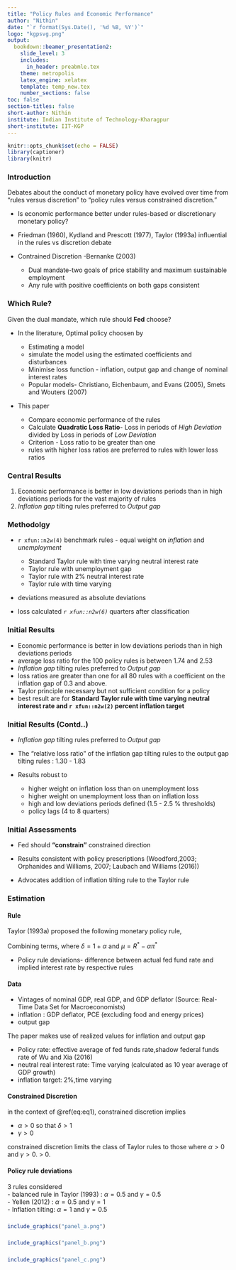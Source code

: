 ```yaml
---
title: "Policy Rules and Economic Performance"
author: "Nithin"
date: "`r format(Sys.Date(), '%d %B, %Y')`"
logo: "kgpsvg.png"
output: 
  bookdown::beamer_presentation2:
    slide_level: 3
    includes:
      in_header: preabmle.tex            
    theme: metropolis
    latex_engine: xelatex
    template: temp_new.tex
    number_sections: false
toc: false
section-titles: false
short-author: Nithin
institute: Indian Institute of Technology-Kharagpur
short-institute: IIT-KGP
---
```


```r
knitr::opts_chunk$set(echo = FALSE)
library(captioner)
library(knitr)
```
### Introduction

Debates about the conduct of monetary policy have evolved over time from "rules versus discretion" to "policy rules versus constrained discretion."

-   Is economic performance better under rules-based or discretionary monetary policy?

-   Friedman (1960), Kydland and Prescott (1977), Taylor (1993a) influential in the rules vs discretion debate

-   Contrained Discretion -Bernanke (2003)

    -   Dual mandate-two goals of price stability and maximum sustainable employment
    -   Any rule with positive coefficients on both gaps consistent

### Which Rule?

Given the dual mandate, which rule should **Fed** choose?

-   In the literature, Optimal policy choosen by

    -   Estimating a model
    -   simulate the model using the estimated coefficients and disturbances
    -   Minimise loss function - inflation, output gap and change of nominal interest rates
    -   Popular models- Christiano, Eichenbaum, and Evans (2005), Smets and Wouters (2007)

-   This paper

    -   Compare economic performance of the rules
    -   Calculate **Quadratic Loss Ratio**- Loss in periods of *High Deviation* divided by Loss in periods of *Low Deviation*
    -   Criterion - Loss ratio to be greater than one
    -   rules with higher loss ratios are preferred to rules with lower loss ratios



### Central Results

1.  Economic performance is better in low deviations periods than in high deviations periods for the vast majority of rules
2.  *Inflation gap* tilting rules preferred to *Output gap*

### Methodolgy

-   `r xfun::n2w(4)` benchmark rules - equal weight on *inflation* and *unemployment*

    -   Standard Taylor rule with time varying neutral interest rate
    -   Taylor rule with unemployment gap
    -   Taylor rule with 2% neutral interest rate
    -   Taylor rule with time varying

-   deviations measured as absolute deviations

-   loss calculated *`r xfun::n2w(6)`* quarters after classification


### Initial Results

-   Economic performance is better in low deviations periods than in high deviations periods
-   average loss ratio for the 100 policy rules is between 1.74 and 2.53
-   *Inflation gap* tilting rules preferred to *Output gap*
-   loss ratios are greater than one for all 80 rules with a coefficient on the inflation gap of 0.3 and above.
-   Taylor principle necessary but not sufficient condition for a policy
-   best result are for **Standard Taylor rule with time varying neutral interest rate and `r xfun::n2w(2)` percent inflation target**

### Initial Results (Contd..)

-   *Inflation gap* tilting rules preferred to *Output gap*

-   The "relative loss ratio" of the inflation gap tilting rules to the output gap tilting rules : 1.30 - 1.83

-   Results robust to

    -   higher weight on inflation loss than on unemployment loss
    -   higher weight on unemployment loss than on inflation loss
    -   high and low deviations periods defined (1.5 - 2.5 % thresholds)
    -   policy lags (4 to 8 quarters)

### Initial Assessments

-   Fed should **"constrain"** constrained direction

-   Results consistent with policy prescriptions (Woodford,2003; Orphanides and Williams, 2007; Laubach and Williams (2016))

-   Advocates addition of inflation tilting rule to the Taylor rule

### Estimation {.allowframebreaks}

#### Rule

Taylor (1993a) proposed the following monetary policy rule,

\begin{equation}
i_t= \pi_t + \alpha(\pi_t - \pi_t^*) + \gamma y_t 
(\#eq:eq1)
\end{equation} 

Combining terms,
\begin{equation}
i_t= \mu + \delta \pi_t  + \gamma y_t 
(\#eq:eq2)
\end{equation}
where $\delta=1+\alpha$ and $\mu=R^*-\alpha \pi^*$

- Policy rule deviations- difference between actual fed fund rate and implied interest rate by respective rules 

#### Data
- Vintages of nominal GDP, real GDP, and GDP deflator (Source: Real-Time Data Set for Macroeconomists)
- inflation : GDP deflator, PCE (excluding food and energy prices)
- output gap  

The paper makes use of realized values for inflation and output gap

- Policy rate: effective average of fed funds rate,shadow federal funds rate of Wu and Xia (2016)
- neutral real interest rate: Time varying (calculated as 10 year average of GDP growth)
- inflation target: 2%,time varying 

\framebreak

#### Constrained Discretion
in the context of \@ref(eq:eq1), constrained discretion implies 

- $\alpha >0$ so that $\delta>1$
- $\gamma >0$  

constrained discretion limits the class of Taylor rules to those where $\alpha>0$ and $\gamma >0$.
> 0.

#### Policy rule deviations
3 rules considered  
  - balanced rule in Taylor (1993) : $\alpha=0.5$ and $\gamma=0.5$  
  - Yellen (2012) : $\alpha=0.5$ and $\gamma=1$  
  - Inflation tilting: $\alpha=1$ and $\gamma=0.5$


### {}

```r
include_graphics("panel_a.png")
```
### {}

```r
include_graphics("panel_b.png")
```
### {}

```r
include_graphics("panel_c.png")
```                                                                                    


